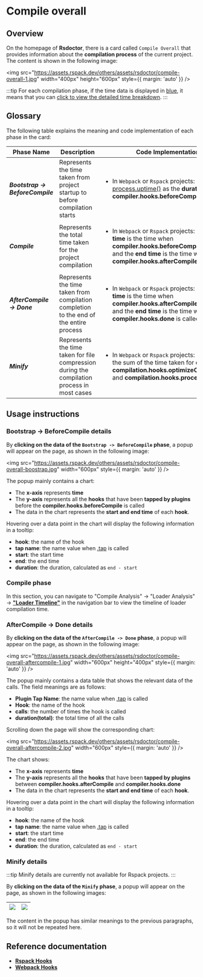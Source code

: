# Compile overall

## Overview

On the homepage of **Rsdoctor**, there is a card called `Compile Overall` that provides information about the **compilation process** of the current project. The content is shown in the following image:

<img
  src="https://assets.rspack.dev/others/assets/rsdoctor/compile-overall-1.jpg"
  width="400px"
  height="600px"
  style={{ margin: 'auto' }}
/>

:::tip
For each compilation phase, if the time data is displayed in <u>blue</u>, it means that you can <u>click to view the detailed time breakdown</u>.
:::

## Glossary

The following table explains the meaning and code implementation of each phase in the card:

| Phase Name                               | Description                                                                                 | Code Implementation                                                                                                                                                                                                              |
| ---------------------------------------- | ------------------------------------------------------------------------------------------- | -------------------------------------------------------------------------------------------------------------------------------------------------------------------------------------------------------------------------------- |
| <b><i>Bootstrap -> BeforeCompile</i></b> | Represents the time taken from project startup to before compilation starts                 | <ul><li>In `Webpack` or `Rspack` projects: Reports [process.uptime()](https://nodejs.org/dist/latest-v22.x/docs/api/process.html#processuptime) as the <b>duration</b> when **compiler.hooks.beforeCompile** is called</li></ul> |
| <b><i>Compile</i></b>                    | Represents the total time taken for the project compilation                                 | <ul><li>In `Webpack` or `Rspack` projects: The <b>start time</b> is the time when **compiler.hooks.beforeCompile** is called, and the <b>end time</b> is the time when **compiler.hooks.afterCompile** is called</li></ul>       |
| <b><i>AfterCompile -> Done</i></b>       | Represents the time taken from compilation completion to the end of the entire process      | <ul><li>In `Webpack` or `Rspack` projects: The <b>start time</b> is the time when **compiler.hooks.afterCompile** is called, and the <b>end time</b> is the time when **compiler.hooks.done** is called</li></ul>                |
| <b><i>Minify</i></b>                     | Represents the time taken for file compression during the compilation process in most cases | <ul><li>In `Webpack` or `Rspack` projects: Calculates the sum of the time taken for each call of **compilation.hooks.optimizeChunkAssets** and **compilation.hooks.processAssets**</li></ul>                                     |

## Usage instructions

### Bootstrap -> BeforeCompile details

By **clicking on the data of the `Bootstrap -> BeforeCompile` phase**, a popup will appear on the page, as shown in the following image:

<img
  src="https://assets.rspack.dev/others/assets/rsdoctor/compile-overall-boostrap.jpg"
  width="600px"
  style={{ margin: 'auto' }}
/>

The popup mainly contains a chart:

- The **x-axis** represents **time**
- The **y-axis** represents all the **hooks** that have been **tapped by plugins** before the **compiler.hooks.beforeCompile** is called
- The data in the chart represents the **start and end time** of each **hook**.

Hovering over a data point in the chart will display the following information in a tooltip:

- **hook**: the name of the hook
- **tap name**: the name value when [.tap](https://github.com/webpack/tapable#hookhookmap-interface) is called
- **start**: the start time
- **end**: the end time
- **duration**: the duration, calculated as `end - start`

### Compile phase

In this section, you can navigate to "Compile Analysis" -> "Loader Analysis" -> [**"Loader Timeline"**](./loaders-timeline.mdx) in the navigation bar to view the timeline of loader compilation time.

### AfterCompile -> Done details

By **clicking on the data of the `AfterCompile -> Done` phase**, a popup will appear on the page, as shown in the following image:

<img
  src="https://assets.rspack.dev/others/assets/rsdoctor/compile-overall-aftercompile-1.jpg"
  width="600px"
  height="400px"
  style={{ margin: 'auto' }}
/>

The popup mainly contains a data table that shows the relevant data of the calls. The field meanings are as follows:

- **Plugin Tap Name**: the name value when [.tap](https://github.com/webpack/tapable#hookhookmap-interface) is called
- **Hook**: the name of the hook
- **calls**: the number of times the hook is called
- **duration(total)**: the total time of all the calls

Scrolling down the page will show the corresponding chart:

<img
  src="https://assets.rspack.dev/others/assets/rsdoctor/compile-overall-aftercompile-2.jpg"
  width="600px"
  style={{ margin: 'auto' }}
/>

The chart shows:

- The **x-axis** represents **time**
- The **y-axis** represents all the **hooks** that have been **tapped by plugins** between **compiler.hooks.afterCompile** and **compiler.hooks.done**
- The data in the chart represents the **start and end time** of each **hook**.

Hovering over a data point in the chart will display the following information in a tooltip:

- **hook**: the name of the hook
- **tap name**: the name value when [.tap](https://github.com/webpack/tapable#hookhookmap-interface) is called
- **start**: the start time
- **end**: the end time
- **duration**: the duration, calculated as `end - start`

### Minify details

:::tip
Minify details are currently not available for Rspack projects.
:::

By **clicking on the data of the `Minify` phase**, a popup will appear on the page, as shown in the following images:

| <img src="https://assets.rspack.dev/others/assets/rsdoctor/compile-overall-minify-1.jpg" /> | <img src="https://assets.rspack.dev/others/assets/rsdoctor/compile-overall-minify-2.jpg" /> |
| ------------------------------------------------------------------------------------------- | ------------------------------------------------------------------------------------------- |

The content in the popup has similar meanings to the previous paragraphs, so it will not be repeated here.

## Reference documentation

- [**Rspack Hooks**](https://www.rspack.dev/api/plugin-api.html#beforecompile)
- [**Webpack Hooks**](https://webpack.js.org/api/compilation-hooks/)
